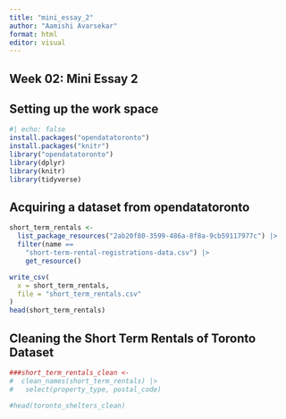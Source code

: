 ```yaml
---
title: "mini_essay_2"
author: "Aamishi Avarsekar"
format: html
editor: visual
---
```


## Week 02: Mini Essay 2

## Setting up the work space

```r
#| echo: false
install.packages("opendatatoronto")
install.packages("knitr")
library("opendatatoronto")
library(dplyr)
library(knitr)
library(tidyverse)
```

## Acquiring a dataset from opendatatoronto


```r
short_term_rentals <- 
  list_package_resources("2ab20f80-3599-486a-8f8a-9cb59117977c") |>
  filter(name == 
    "short-term-rental-registrations-data.csv") |>
    get_resource()

write_csv(
  x = short_term_rentals,
  file = "short_term_rentals.csv"
)
head(short_term_rentals)
```
## Cleaning the Short Term Rentals of Toronto Dataset

```r
###short_term_rentals_clean <-
#  clean_names(short_term_rentals) |>
#   select(property_type, postal_code)

#head(toronto_shelters_clean)
```



